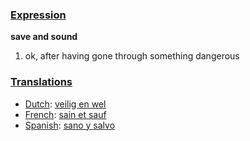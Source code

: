 ===[[Expression]]===

'''save and sound'''

# ok, after having gone through something dangerous

===[[Translation]]s===

*[[Dutch]]: [[veilig en wel]]
*[[French]]: [[sain et sauf]]
*[[Spanish]]: [[sano y salvo]]